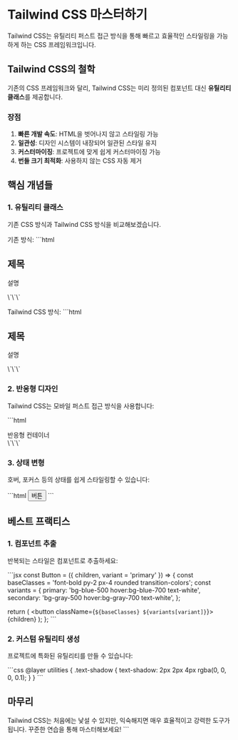 # Tailwind CSS 마스터하기

Tailwind CSS는 유틸리티 퍼스트 접근 방식을 통해 빠르고 효율적인 스타일링을 가능하게 하는 CSS 프레임워크입니다.

## Tailwind CSS의 철학

기존의 CSS 프레임워크와 달리, Tailwind CSS는 미리 정의된 컴포넌트 대신 **유틸리티 클래스**를 제공합니다.

### 장점

1. **빠른 개발 속도**: HTML을 벗어나지 않고 스타일링 가능
2. **일관성**: 디자인 시스템이 내장되어 일관된 스타일 유지
3. **커스터마이징**: 프로젝트에 맞게 쉽게 커스터마이징 가능
4. **번들 크기 최적화**: 사용하지 않는 CSS 자동 제거

## 핵심 개념들

### 1. 유틸리티 클래스

기존 CSS 방식과 Tailwind CSS 방식을 비교해보겠습니다.

기존 방식:
\`\`\`html
<div class="card">
  <h2 class="card-title">제목</h2>
  <p class="card-description">설명</p>
</div>
\`\`\`

Tailwind CSS 방식:
\`\`\`html
<div class="bg-white rounded-lg shadow-md p-6">
  <h2 class="text-2xl font-bold text-gray-900 mb-2">제목</h2>
  <p class="text-gray-600">설명</p>
</div>
\`\`\`

### 2. 반응형 디자인

Tailwind CSS는 모바일 퍼스트 접근 방식을 사용합니다:

\`\`\`html
<div class="w-full md:w-1/2 lg:w-1/3">
  반응형 컨테이너
</div>
\`\`\`

### 3. 상태 변형

호버, 포커스 등의 상태를 쉽게 스타일링할 수 있습니다:

\`\`\`html
<button class="bg-blue-500 hover:bg-blue-700 text-white font-bold py-2 px-4 rounded">
  버튼
</button>
\`\`\`

## 베스트 프랙티스

### 1. 컴포넌트 추출

반복되는 스타일은 컴포넌트로 추출하세요:

\`\`\`jsx
const Button = ({ children, variant = 'primary' }) => {
  const baseClasses = 'font-bold py-2 px-4 rounded transition-colors';
  const variants = {
    primary: 'bg-blue-500 hover:bg-blue-700 text-white',
    secondary: 'bg-gray-500 hover:bg-gray-700 text-white',
  };
  
  return (
    <button className={`${baseClasses} ${variants[variant]}`}>
      {children}
    </button>
  );
};
\`\`\`

### 2. 커스텀 유틸리티 생성

프로젝트에 특화된 유틸리티를 만들 수 있습니다:

\`\`\`css
@layer utilities {
  .text-shadow {
    text-shadow: 2px 2px 4px rgba(0, 0, 0, 0.1);
  }
}
\`\`\`

## 마무리

Tailwind CSS는 처음에는 낯설 수 있지만, 익숙해지면 매우 효율적이고 강력한 도구가 됩니다. 꾸준한 연습을 통해 마스터해보세요!
\`\`\`
